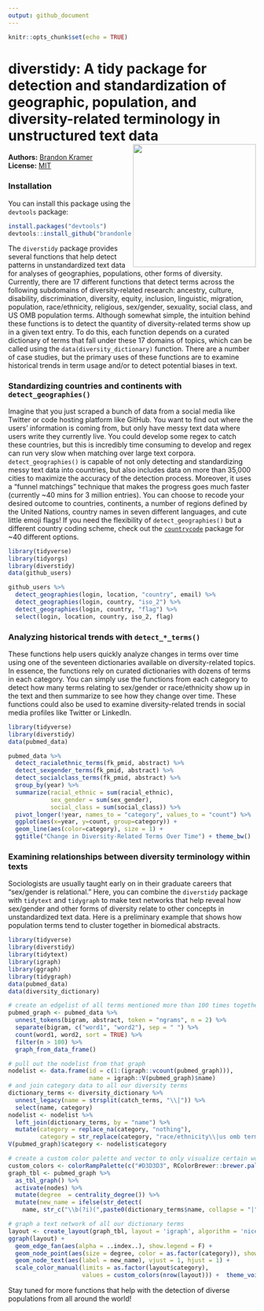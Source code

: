 ```yaml
---
output: github_document
---
```


```r
knitr::opts_chunk$set(echo = TRUE)
```

# diverstidy: A tidy package for detection and standardization of geographic, population, and diversity-related terminology in unstructured text data <img src="man/figures/diverstidy.png" align="right" height="250" />

**Authors:** [Brandon Kramer](https://www.brandonleekramer.com/)<br/>
**License:** [MIT](https://opensource.org/licenses/MIT)<br/>

<!-- badges: start -->
<!--[![R build status](https://github.com/brandonleekramer/diverstidy/workflows/R-CMD-check/badge.svg)](https://github.com/brandonleekramer/diverstidy/actions) -->
<!-- badges: end -->

### Installation

You can install this package using the `devtools` package:

```r
install.packages("devtools")
devtools::install_github("brandonleekramer/diverstidy") 
```

The `diverstidy` package provides several functions that help detect patterns in unstandardized text data for analyses of geographies, populations, other forms of diversity. Currently, there are 17 different functions that detect terms across the following subdomains of diversity-related research: ancestry, culture, disability, discrimination, diversity, equity, inclusion, linguistic, migration, population, race/ethnicity, religious, sex/gender, sexuality, social class, and US OMB population terms. Although somewhat simple, the intuition behind these functions is to detect the quantity of diversity-related terms show up in a given text entry. To do this, each function depends on a curated dictionary of terms that fall under these 17 domains of topics, which can be called using the `data(diversity_dictionary)` function. There are a number of case studies, but the primary uses of these functions are to examine historical trends in term usage and/or to detect potential biases in text. 

### Standardizing countries and continents with `detect_geographies()` 

Imagine that you just scraped a bunch of data from a social media like Twitter or code hosting platform like GitHub. You want to find out where the users' information is coming from, but only have messy text data where users write they currently live. You could develop some regex to catch these countries, but this is incredibly time consuming to develop and regex can run very slow when matching over large text corpora. `detect_geographies()` is capable of not only detecting and standardizing messy text data into countries, but also includes data on more than 35,000 cities to maximize the accuracy of the detection process. Moreover, it uses a "funnel matchings" technique that makes the progress goes much faster (currently ~40 mins for 3 million entries). You can choose to recode your desired outcome to countries, continents, a number of regions defined by the United Nations, country names in seven different languages, and cute little emoji flags! If you need the flexibility of `detect_geographies()` but a different country coding scheme, check out the [`countrycode`](https://github.com/vincentarelbundock/countrycode) package for ~40 different options.

```r
library(tidyverse)
library(tidyorgs)
library(diverstidy)
data(github_users)
```

```r
github_users %>%
  detect_geographies(login, location, "country", email) %>% 
  detect_geographies(login, country, "iso_2") %>% 
  detect_geographies(login, country, "flag") %>% 
  select(login, location, country, iso_2, flag)
```

### Analyzing historical trends with `detect_*_terms()` 

These functions help users quickly analyze changes in terms over time using one of the seventeen dictionaries available on diversity-related topics. In essence, the functions rely on curated dictionaries with dozens of terms in each category. You can simply use the functions from each category to detect how many terms relating to sex/gender or race/ethnicity show up in the text and then summarize to see how they change over time. These functions could also be used to examine diversity-related trends in social media profiles like Twitter or LinkedIn. 

```r
library(tidyverse)
library(diverstidy)
data(pubmed_data)
```

```r
pubmed_data %>%
  detect_racialethnic_terms(fk_pmid, abstract) %>%
  detect_sexgender_terms(fk_pmid, abstract) %>% 
  detect_socialclass_terms(fk_pmid, abstract) %>% 
  group_by(year) %>% 
  summarize(racial_ethnic = sum(racial_ethnic),
            sex_gender = sum(sex_gender),
            social_class = sum(social_class)) %>% 
  pivot_longer(!year, names_to = "category", values_to = "count") %>% 
  ggplot(aes(x=year, y=count, group=category)) +
  geom_line(aes(color=category), size = 1) +
  ggtitle("Change in Diversity-Related Terms Over Time") + theme_bw() 
```

### Examining relationships between diversity terminology within texts 

Sociologists are usually taught early on in their graduate careers that "sex/gender is relational." Here, you can combine the `diverstidy` package with `tidytext` and `tidygraph` to make text networks that help reveal how sex/gender and other forms of diversity relate to other concepts in unstandardized text data. Here is a preliminary example that shows how population terms tend to cluster together in biomedical abstracts.

```r
library(tidyverse)
library(diverstidy)
library(tidytext)
library(igraph)
library(ggraph)
library(tidygraph)
data(pubmed_data)
data(diversity_dictionary)
```

```r
# create an edgelist of all terms mentioned more than 100 times together 
pubmed_graph <- pubmed_data %>%
  unnest_tokens(bigram, abstract, token = "ngrams", n = 2) %>%
  separate(bigram, c("word1", "word2"), sep = " ") %>% 
  count(word1, word2, sort = TRUE) %>%
  filter(n > 100) %>%
  graph_from_data_frame() 

# pull out the nodelist from that graph 
nodelist <- data.frame(id = c(1:(igraph::vcount(pubmed_graph))), 
                       name = igraph::V(pubmed_graph)$name)
# and join category data to all our diversity terms 
dictionary_terms <- diversity_dictionary %>% 
  unnest_legacy(name = strsplit(catch_terms, "\\|")) %>% 
  select(name, category)
nodelist <- nodelist %>% 
  left_join(dictionary_terms, by = "name") %>% 
  mutate(category = replace_na(category, "nothing"),
         category = str_replace(category, "race/ethnicity\\|us omb terms", "us omb terms"))
V(pubmed_graph)$category <- nodelist$category

# create a custom color palette and vector to only visualize certain words 
custom_colors <- colorRampPalette(c("#D3D3D3", RColorBrewer::brewer.pal(9, 'Spectral')))
graph_tbl <- pubmed_graph %>% 
  as_tbl_graph() %>% 
  activate(nodes) %>% 
  mutate(degree  = centrality_degree()) %>% 
  mutate(new_name = ifelse(str_detect(
    name, str_c("\\b(?i)(",paste0(dictionary_terms$name, collapse = "|"),")\\b")), name, no = ""))

# graph a text network of all our dictionary terms 
layout <- create_layout(graph_tbl, layout = 'igraph', algorithm = 'nicely')
ggraph(layout) +
  geom_edge_fan(aes(alpha = ..index..), show.legend = F) + 
  geom_node_point(aes(size = degree, color = as.factor(category)), show.legend = F) +
  geom_node_text(aes(label = new_name), vjust = 1, hjust = 1) +
  scale_color_manual(limits = as.factor(layout$category), 
                     values = custom_colors(nrow(layout))) +  theme_void()
```

Stay tuned for more functions that help with the detection of diverse populations from all around the world!  




